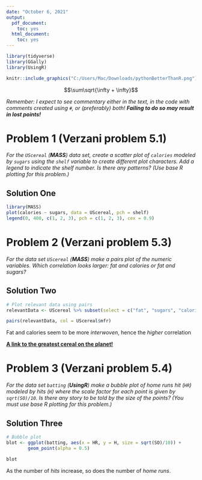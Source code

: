 ---
date: "October 6, 2021"
output:
  pdf_document:
    toc: yes
  html_document:
    toc: yes
---

```{r, include=FALSE}
library(tidyverse)
library(GGally)
library(UsingR)
```
``` {r, echo=FALSE, out.width = "75%", fig.align = 'center', fig.cap = "Python Officially Superior to R"}
knitr::include_graphics("C:/Users/Mac/Downloads/pythonBetterThanR.png")
```

$$\sum\sqrt{\infty + \infty}$$

*Remember: I expect to see commentary either in the text, in the code with comments created using `#`, or (preferably) both! **Failing to do so may result in lost points!***

# Problem 1 (Verzani problem 5.1)
*For the `UScereal` (**MASS**) data set, create a scatter plot of `calories` modeled by `sugars` using the `shelf` variable to create different plot characters. Add a legend to indicate the shelf number. Is there any patterns? (Use base R plotting for this problem.)*

## Solution One
```{r, tidy=TRUE, error=TRUE}
library(MASS)
plot(calories ~ sugars, data = UScereal, pch = shelf)
legend(0, 400, c(1, 2, 3), pch = c(1, 2, 3), cex = 0.9)
```

# Problem 2 (Verzani problem 5.3)
*For the data set `UScereal` (**MASS**) make a pairs plot of the numeric variables. Which correlation looks larger: fat and calories or fat and sugars?*

## Solution Two
```{r, tidy=TRUE, error=TRUE}
# Plot relevant data using pairs
relevantData <- UScereal %>% subset(select = c("fat", "sugars", "calories"))

pairs(relevantData, col = UScereal$mfr)
```
Fat and calories seem to be more *interwoven*, hence the *higher* correlation



[**A link to the greatest cereal on the planet!**](https://www.cinnamontoastcrunch.com/product/cinnamon-toast-crunch/)


# Problem 3 (Verzani problem 5.4)
*For the data set `batting` (**UsingR**) make a bubble plot of home runs hit (`HR`) modeled by hits (`H`) where the scale factor for each point is given by `sqrt(SO)/10`. Is there any story to be told by the size of the points? (You must use base R plotting for this problem.)*

## Solution Three
```{r, tidy=TRUE, error=TRUE}
# Bubble plot
blot <- ggplot(batting, aes(x = HR, y = H, size = sqrt(SO)/10)) +
        geom_point(alpha = 0.5)

blot
```
As the number of *hits* increase, so does the number of *home runs*.

